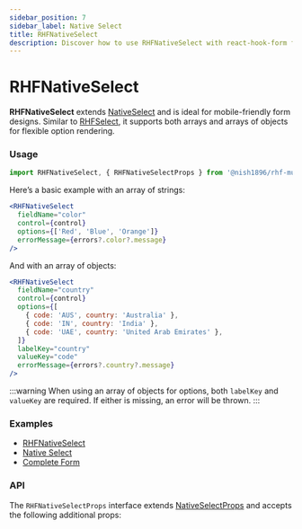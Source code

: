 ```yaml
---
sidebar_position: 7
sidebar_label: Native Select
title: RHFNativeSelect
description: Discover how to use RHFNativeSelect with react-hook-form for mobile-friendly dropdowns. Explore examples and API details to optimize your React forms.
---
```



# RHFNativeSelect

**RHFNativeSelect** extends [NativeSelect](https://mui.com/material-ui/react-select/#native-select) 
and is ideal for mobile-friendly form designs. Similar to [RHFSelect](./RHFSelect), 
it supports both arrays and arrays of objects for flexible option rendering.

### Usage

```js
import RHFNativeSelect, { RHFNativeSelectProps } from '@nish1896/rhf-mui-components/mui/native-select';
```

Here’s a basic example with an array of strings:

```jsx
<RHFNativeSelect
  fieldName="color"
  control={control}
  options={['Red', 'Blue', 'Orange']}
  errorMessage={errors?.color?.message}
/>
```

And with an array of objects:

```jsx
<RHFNativeSelect
  fieldName="country"
  control={control}
  options={[
    { code: 'AUS', country: 'Australia' },
    { code: 'IN', country: 'India' },
    { code: 'UAE', country: 'United Arab Emirates' },
  ]}
  labelKey="country"
  valueKey="code"
  errorMessage={errors?.country?.message}
/>
```

:::warning
When using an array of objects for options, both `labelKey` and `valueKey` 
are required. If either is missing, an error will be thrown.
:::

### Examples
- [RHFNativeSelect](https://rhf-mui-components-examples.netlify.app/select)
- [Native Select](https://mui.com/material-ui/react-select/#native-select)
- [Complete Form](https://rhf-mui-components-examples.netlify.app/complete-form)

### API
The `RHFNativeSelectProps` interface extends [NativeSelectProps](https://mui.com/material-ui/api/native-select/) 
and accepts the following additional props:

<RHFNativeSelectPropsTable />
